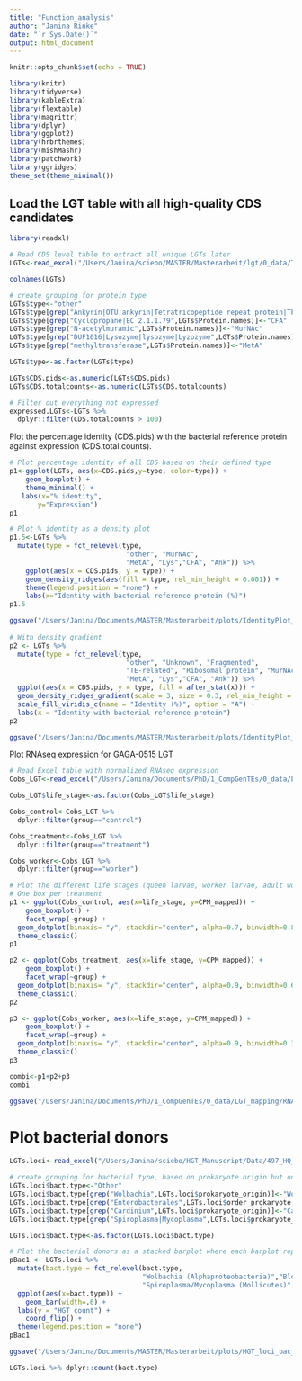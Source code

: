 ```yaml
---
title: "Function_analysis"
author: "Janina Rinke"
date: "`r Sys.Date()`"
output: html_document
---
```


```r
knitr::opts_chunk$set(echo = TRUE)
```

```r
library(knitr)
library(tidyverse)
library(kableExtra)
library(flextable)
library(magrittr)
library(dplyr)
library(ggplot2)
library(hrbrthemes)
library(mishMashr)
library(patchwork)
library(ggridges)
theme_set(theme_minimal())
```

## Load the LGT table with all high-quality CDS candidates
```r
library(readxl)

# Read CDS level table to extract all unique LGTs later
LGTs<-read_excel("/Users/Janina/sciebo/MASTER/Masterarbeit/lgt/0_data/Tables/LGTs.CDSLevel.UniProt.Info.Reannotated.xlsx")
```

```r
colnames(LGTs)

# create grouping for protein type
LGTs$type<-"other"
LGTs$type[grep("Ankyrin|OTU|ankyrin|Tetratricopeptide repeat protein|TPR repeat-containing protein|Reverse transcriptase domain-containing protein|Phosphocholine_transferase_AnkX",LGTs$Protein.names)]<-"Ank"
LGTs$type[grep("Cyclopropane|EC 2.1.1.79",LGTs$Protein.names)]<-"CFA"
LGTs$type[grep("N-acetylmuramic",LGTs$Protein.names)]<-"MurNAc"
LGTs$type[grep("DUF1016|Lysozyme|lysozyme|Lyzozyme",LGTs$Protein.names)]<-"Lys"
LGTs$type[grep("methyltransferase",LGTs$Protein.names)]<-"MetA"

LGTs$type<-as.factor(LGTs$type)

LGTs$CDS.pids<-as.numeric(LGTs$CDS.pids)
LGTs$CDS.totalcounts<-as.numeric(LGTs$CDS.totalcounts)

# Filter out everything not expressed
expressed.LGTs<-LGTs %>%
  dplyr::filter(CDS.totalcounts > 100) 
```

Plot the percentage identity (CDS.pids) with the bacterial reference protein against expression (CDS.total.counts).
```r
# Plot percentage identity of all CDS based on their defined type
p1<-ggplot(LGTs, aes(x=CDS.pids,y=type, color=type)) + 
    geom_boxplot() +
    theme_minimal() +
   labs(x="% identity",
       y="Expression")
p1

# Plot % identity as a density plot
p1.5<-LGTs %>%
  mutate(type = fct_relevel(type, 
                             "other", "MurNAc", 
                             "MetA", "Lys","CFA", "Ank")) %>%
    ggplot(aes(x = CDS.pids, y = type)) +
    geom_density_ridges(aes(fill = type, rel_min_height = 0.001)) +
    theme(legend.position = "none") +
    labs(x="Identity with bacterial reference protein (%)")
p1.5

ggsave("/Users/Janina/Documents/MASTER/Masterarbeit/plots/IdentityPlot_Density.pdf", p1.5, width=15, height=10)
 
# With density gradient
p2 <- LGTs %>%
  mutate(type = fct_relevel(type, 
                             "other", "Unknown", "Fragmented", 
                             "TE-related", "Ribosomal protein", "MurNAc", 
                             "MetA", "Lys","CFA", "Ank")) %>%
  ggplot(aes(x = CDS.pids, y = type, fill = after_stat(x))) +
  geom_density_ridges_gradient(scale = 3, size = 0.3, rel_min_height = 0.01) +
  scale_fill_viridis_c(name = "Identity (%)", option = "A") +
  labs(x = "Identity with bacterial reference protein")
p2

ggsave("/Users/Janina/Documents/MASTER/Masterarbeit/plots/IdentityPlot_DensityGradient.pdf", p2, width=15, height=10)
```

Plot RNAseq expression for GAGA-0515 LGT
```r
# Read Excel table with normalized RNAseq expression 
Cobs_LGT<-read_excel("/Users/Janina/Documents/PhD/1_CompGenTEs/0_data/LGT_mapping/CARD-0001_LGT_counts_normalized_all.xlsx")

Cobs_LGT$life_stage<-as.factor(Cobs_LGT$life_stage)

Cobs_control<-Cobs_LGT %>%
  dplyr::filter(group=="control")

Cobs_treatment<-Cobs_LGT %>%
  dplyr::filter(group=="treatment")

Cobs_worker<-Cobs_LGT %>%
  dplyr::filter(group=="worker")

# Plot the different life stages (queen larvae, worker larvae, adult workers as a grouped boxplot)
# One box per treatment
p1 <- ggplot(Cobs_control, aes(x=life_stage, y=CPM_mapped)) + 
    geom_boxplot() +
    facet_wrap(~group) +
  geom_dotplot(binaxis= "y", stackdir="center", alpha=0.7, binwidth=0.8) +
  theme_classic()
p1

p2 <- ggplot(Cobs_treatment, aes(x=life_stage, y=CPM_mapped)) + 
    geom_boxplot() +
    facet_wrap(~group) +
  geom_dotplot(binaxis= "y", stackdir="center", alpha=0.9, binwidth=0.6) +
  theme_classic()
p2

p3 <- ggplot(Cobs_worker, aes(x=life_stage, y=CPM_mapped)) + 
    geom_boxplot() +
    facet_wrap(~group) +
  geom_dotplot(binaxis= "y", stackdir="center", alpha=0.9, binwidth=0.3) +
  theme_classic()
p3

combi<-p1+p2+p3
combi

ggsave("/Users/Janina/Documents/PhD/1_CompGenTEs/0_data/LGT_mapping/RNAseq_Cobs_LGT.pdf",combi, height = 7, width = 10)
```


# Plot bacterial donors 
```r
LGTs.loci<-read_excel("/Users/Janina/sciebo/HGT_Manuscript/Data/497_HQ_HGTs/Table_S2_HGTs_all_info.xlsx")

# create grouping for bacterial type, based on prokaryote origin but only one representative for each locus
LGTs.loci$bact.type<-"Other"
LGTs.loci$bact.type[grep("Wolbachia",LGTs.loci$prokaryote_origin)]<-"Wolbachia (Alphaproteobacteria)"
LGTs.loci$bact.type[grep("Enterobacterales",LGTs.loci$order_prokaryote_origin)]<-"Blochmannia-like (Gammaproteobacteria)"
LGTs.loci$bact.type[grep("Cardinium",LGTs.loci$prokaryote_origin)]<-"Cardinium (Sphingobacteriia)"
LGTs.loci$bact.type[grep("Spiroplasma|Mycoplasma",LGTs.loci$prokaryote_origin)]<-"Spiroplasma/Mycoplasma (Mollicutes)"

LGTs.loci$bact.type<-as.factor(LGTs.loci$bact.type)

# Plot the bacterial donors as a stacked barplot where each barplot represents the class and is filled with bacteria belonging to this class
pBac1 <- LGTs.loci %>%
  mutate(bact.type = fct_relevel(bact.type, 
                                 "Wolbachia (Alphaproteobacteria)","Blochmannia-like (Gammaproteobacteria)",
                                 "Spiroplasma/Mycoplasma (Mollicutes)","Cardinium (Sphingobacteriia)","Other")) %>%
  ggplot(aes(x=bact.type)) + 
    geom_bar(width=.6) +
  labs(y = "HGT count") +
    coord_flip() +
  theme(legend.position = "none")
pBac1

ggsave("/Users/Janina/Documents/MASTER/Masterarbeit/plots/HGT_loci_bac_donors.pdf", pBac1, width=12.5, height=10)

LGTs.loci %>% dplyr::count(bact.type)
```


